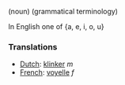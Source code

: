 (noun) (grammatical terminology)

In English one of {a, e, i, o, u}

===Translations===
*[[Dutch]]: [[klinker]] ''m''
*[[French]]: [[voyelle]] ''f''